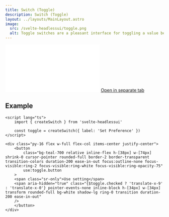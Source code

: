 ```yaml
---
title: Switch (Toggle)
description: Switch (Toggle)
layout: ../layouts/MainLayout.astro
image:
  src: /svelte-headlessui/toggle.png
  alt: Toggle switches are a pleasant interface for toggling a value between two states, and offer the same semantics and keyboard navigation as native checkbox elements.
---
```


<iframe class="w-full h-[170px] mt-8 mb-4 rounded-xl" src="/svelte-headlessui/example/toggle" frameborder="0" scrolling="no"></iframe>
<a href="/svelte-headlessui/example/toggle" target="_blank">
	Open in separate tab
</a>

## Example

```svelte
<script lang="ts">
	import { createSwitch } from 'svelte-headlessui'

	const toggle = createSwitch({ label: 'Set Preference' })
</script>

<div class="py-16 flex w-full flex-col items-center justify-center">
	<button
		class="bg-teal-700 relative inline-flex h-[38px] w-[74px] shrink-0 cursor-pointer rounded-full border-2 border-transparent transition-colors duration-200 ease-in-out focus:outline-none focus-visible:ring-2 focus-visible:ring-white focus-visible:ring-opacity-75"
		use:toggle.button
	>
	<span class="sr-only">Use setting</span>
	<span aria-hidden="true" class="{$toggle.checked ? 'translate-x-9' : 'translate-x-0'} pointer-events-none inline-block h-[34px] w-[34px] transform rounded-full bg-white shadow-lg ring-0 transition duration-200 ease-in-out"
	/>
	</button>
</div>
```
